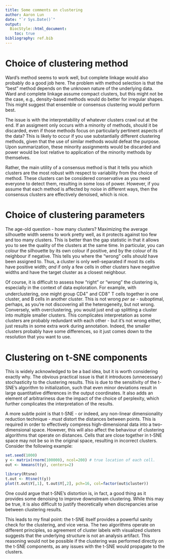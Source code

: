 ```yaml
---
title: Some comments on clustering
author: Aaron Lun
date: "`r Sys.Date()`"
output:
  BiocStyle::html_document:
    toc: true
bibliography: ref.bib
---
```


# Choice of clustering method

Ward's method seems to work well, but complete linkage would also probably do a good job here.
The problem with method selection is that the "best" method depends on the unknown nature of the underlying data.
Ward and complete linkage assume compact clusters, but this might not be the case, e.g., density-based methods would do better for irregular shapes.
This might suggest that ensemble or consensus clustering would perform best.

The issue is with the interpretability of whatever clusters crawl out at the end.
If an assigment only occurs with a minority of methods, should it be discarded, even if those methods focus on particularly pertinent aspects of the data?
This is likely to occur if you use substantially different clustering methods, given that the use of similar methods would defeat the purpose.
Upon summarization, these minority assignments would be discarded and power would be lost relative to application of the minority methods by themselves.

Rather, the main utility of a consensus method is that it tells you which clusters are the most robust with respect to variability from the choice of method.
These clusters can be considered conservative as you need everyone to detect them, resulting in some loss of power.
However, if you assume that each method is affected by noise in different ways, then the consensus clusters are effectively denoised, which is nice.

# Choice of clustering parameters

The age-old question - how many clusters?
Maximizing the average silhouette width seems to work pretty well, as it protects against too few and too many clusters.
This is better than the gap statistic in that it allows you to see the quality of the clusters at the same time.
In particular, you can colour the silhouette by its own colour if positive, and by the colour of its neighbour if negative.
This tells you where the "wrong" cells _should_ have been assigned to.
Thus, a cluster is only well-separated if most its cells have positive width;
_and_ if only a few cells in other clusters have negative widths and have the target cluster as a closest neighbour.

Of course, it is difficult to assess how "right" or "wrong" the clustering is, especially in the context of data exploration.
For example, with underclustering, one might group CD4^+^ and CD8^+^ T cells together in one cluster, and B cells in another cluster.
This is not wrong _per se_ - suboptimal, perhaps, as you're not discovering all the heterogeneity, but not wrong.
Conversely, with overclustering, you would just end up splitting a cluster into multiple smaller clusters.
This complicates interpretation as some clusters are probably redundant with each other - but it's not wrong either, just results in some extra work during annotation.
Indeed, the smaller clusters probably have some differences, so it just comes down to the resolution that you want to use.

# Clustering on t-SNE components

This is widely acknowledged to be a bad idea, but it is worth considering exactly why.
The obvious practical issue is that it introduces (unnecessary) stochasticity to the clustering results.
This is due to the sensitivity of the t-SNE's algorithm to initialization, such that even minor deviations result in large quantitative differences in the output coordinates.
It also adds an element of arbitrariness due the impact of the choice of perplexity, which further complicates the interpretation of the results.

A more subtle point is that t-SNE - or indeed, any non-linear dimensionality reduction technique - *must* distort the distances between points.
This is required in order to effectively compress high-dimensional data into a two-dimensional space.
However, this will also affect the behaviour of clustering algorithms that operate on distances.
Cells that are close together in t-SNE space may not be so in the original space, resulting in incorrect clusters.
Consider the following example:

```r
set.seed(1000)
y <- matrix(rnorm(100000), ncol=200) # true location of each cell.
out <- kmeans(t(y), centers=2)

library(Rtsne)
t.out <- Rtsne(t(y))
plot(t.out$Y[,1], t.out$Y[,2], pch=16, col=factor(out$cluster))
```

One could argue that t-SNE's distortion is, in fact, a good thing as it provides some denoising to improve downstream clustering.
While this may be true, it is also difficult to justify theoretically when discrepancies arise between clustering results.

This leads to my final point: the t-SNE itself provides a powerful sanity check for the clustering, and vice versa.
The two algorithms operate on different principles, so agreement of cluster labels with visualized clusters suggests that the underlying structure is not an analysis artifact.
This reasoning would not be possible if the clustering was performed directly on the t-SNE components, as any issues with the t-SNE would propagate to the clusters.
